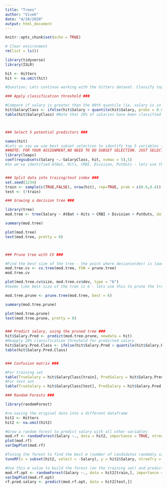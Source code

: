 ```yaml
---
title: "Trees"
author: "Vivek"
date: "4/10/2020"
output: html_document
---
```


```r
knitr::opts_chunk$set(echo = TRUE)
```

```r
# Clear environment
rm(list = ls())

library(tidyverse)
library(ISLR)

hit <- Hitters
hit <- na.omit(hit)

#Question: Lets continue working with the hitters dataset. Classify top 20% of the salaries as High and the rest as Low.  Select 5 variables from the  dataset that you believe will best help predict players' salary. Split the data into 60% training and 40% tet sets. Use these variables to grow a decision tree using the training set. Use cross-validation to prune the tree and find the best size. Finally, use the pruned tree to predict the salaries. Reapply the top20% salary classification for the predicted data, and print a confusion matrix for the training and test sets separately.

```

```r

### Apply classification threshold ###

#Compare if salary is greater than the 80th quantile (ie, salary is in the top 20% of all salaries)
hit$SalaryClass <- ifelse(hit$Salary > quantile(hit$Salary, probs = 0.8), "High", "Low")
table(hit$SalaryClass) #Note that 20% of salaries have been classified as High, like we wanted



### Select 5 potential predictors ###

names(hit)
#Lets us say we use best subset selection to identify top 5 variables (mainly since I'm clueless about baseball)
##NOTE: FOR YOUR ASSIGNMENT,NO NEED TO DO SUBSET SELECTION. JUST SELECT APPROPRIATE VARIABLES BASED ON YOUR INTUITION.
library(leaps)
coef(regsubsets(Salary ~.-SalaryClass, hit, nvmax = 5),5)
#So we've identified AtBat, Hits, CRBI, Division, PutOuts - lets use these to grow our tree


### Split data into traiing/test index ###
set.seed(1234)
train <- sample(c(TRUE,FALSE), nrow(hit), rep=TRUE, prob = c(0.6,0.4))
test <- (!train)

### Growing a decision tree ###

library(tree)
mod.tree <- tree(Salary ~ AtBat + Hits + CRBI + Division + PutOuts, data = hit[train,]) #For your assignment, Here you may also need to specify mindev = 0.001and minsize = 5

summary(mod.tree)

plot(mod.tree)
text(mod.tree, pretty = 0)



### Prune tree with CV ###

#Find the best size of the tree - the point where deviance(dev) is lowest
mod.tree.cv <- cv.tree(mod.tree, FUN = prune.tree)
mod.tree.cv

plot(mod.tree.cv$size, mod.tree.cv$dev, type = "b")
#Seems like best size of the tree is 6 - lets use this to prune the tree

mod.tree.prune <- prune.tree(mod.tree, best = 6)

summary(mod.tree.prune)

plot(mod.tree.prune)
text(mod.tree.prune, pretty = 0)


### Predict salary, using the pruned tree ###
hit$Salary.Pred <- predict(mod.tree.prune, newdata = hit)
#Reapply 20% classification threshold for predicted salary
hit$Salary.Pred.Class <- ifelse(hit$Salary.Pred > quantile(hit$Salary.Pred, probs = 0.8), "High", "Low")
table(hit$Salary.Pred.Class)


### Confusion matrix ###

#For training set
table(TrueSalary = hit$SalaryClass[train], PredSalary = hit$Salary.Pred.Class[train]) #How many instances were misclassified? Error rates?
#For test set
table(TrueSalary = hit$SalaryClass[test], PredSalary = hit$Salary.Pred.Class[test]) #How many instances were misclassified? Error rates?

```


```r

### Random Forests ###

library(randomForest)

#re-saving the original data into a different dataframe
hit2 <- Hitters
hit2 <- na.omit(hit2)

#Grow a random forest to predict salary with all other variables
mod.rf <- randomForest(Salary ~., data = hit2, importance = TRUE, ntree  = 100)
plot(mod.rf)
varImpPlot(mod.rf)

#Tuning the forest to find the best m (number of candidates randomly sampled at each split)
tuneRF(x = subset(hit2, select = -Salary), y = hit2$Salary, ntreeTry = 200, mtryStart = 1, stepFactor = 2, plot = TRUE, improve = 0.0001)

#Use this m value to build the forest (on the training set) and predict on the test set
mod.rf.opt <- randomForest(Salary ~., data = hit2[train,], importance = TRUE, ntree  = 100, mtry = 4)
varImpPlot(mod.rf.opt)
rf.pred.salary <- predict(mod.rf.opt, data = hit2[test,])

```

